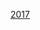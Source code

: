 {{Navbox
 | name = 2017年法国总统选举
 | title = [[2017年法国总统选举]]
 | state = autocollapse 
 | listclass = hlist
 | group1 = 当选
 | list1 =
* [[埃马纽埃尔·马克龙]] <small>([[前进！|EM]])</small>
 | group2 = 第二轮投票出局
 | list2 =
* [[玛丽娜·勒庞]] <small>([[国民阵线 (法国)|FN]])</small>
 | group3 = 第一轮投票出局
 | list3 =
* [[弗朗索瓦·菲永]] <small>([[共和党 (法国)|LR]])</small>
* [[让-吕克·梅朗雄]] <small>([[不屈法国|FI]])</small>
* [[贝诺瓦·阿蒙]] <small>([[社会党 (法国)|PS]])</small>
* [[尼古拉·杜邦-埃农]] <small>([[法国崛起|DLF]])</small>
* [[让·拉萨勒]] <small>([[抵制！|R]])</small>
* [[菲利普·普图]] <small>([[新反资本主义党|NPA]])</small>
* [[弗朗索瓦·阿塞林诺]] <small>([[人民共和联盟|UPR]])</small>
* [[娜塔莉·阿尔托]] <small>([[工人斗争 (法国)|LO]])</small>
* [[Jacques Cheminade]] <small>([[Solidarity and Progress|S&P]])</small>
}}<noinclude>
{{collapsible option}}
[[Category:法国选举| 2017]]
</noinclude>
